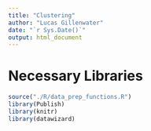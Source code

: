 ```yaml
---
title: "Clustering"
author: "Lucas Gillenwater"
date: "`r Sys.Date()`"
output: html_document
---
```


# Necessary Libraries
```r
source("./R/data_prep_functions.R")
library(Publish)
library(knitr)
library(datawizard)
```
